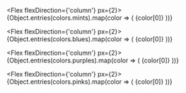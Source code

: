 
<Meta title="Colors" />

<Story name="JewelColors">

<Flex>

  <Flex flexDirection={'column'} px={2}>
    {Object.entries(colors.mints).map(color => (
      <Flex key={color[0]} py={1}>
        <Box w={10} h={5} mx={0}>{color[0]}</Box>
        <Box bg={color[1]} w={12} h={5}></Box>
      </Flex>
    ))}
  </Flex>

  <Flex flexDirection={'column'} px={2}>
    {Object.entries(colors.blues).map(color => (
      <Flex key={color[0]} py={1}>
        <Box w={10} h={5} mx={0}>{color[0]}</Box>
        <Box bg={color[1]} w={12} h={5}></Box>
      </Flex>
    ))}
  </Flex>

  <Flex flexDirection={'column'} px={2}>
    {Object.entries(colors.purples).map(color => (
      <Flex key={color[0]} py={1}>
        <Box w={10} h={5} mx={0}>{color[0]}</Box>
        <Box bg={color[1]} w={12} h={5}></Box>
      </Flex>
    ))}
  </Flex>

  <Flex flexDirection={'column'} px={2}>
    {Object.entries(colors.pinks).map(color => (
      <Flex key={color[0]} py={1}>
        <Box w={10} h={5} mx={0}>{color[0]}</Box>
        <Box bg={color[1]} w={12} h={5}></Box>
      </Flex>
    ))}
  </Flex>

</Flex>

</Story>